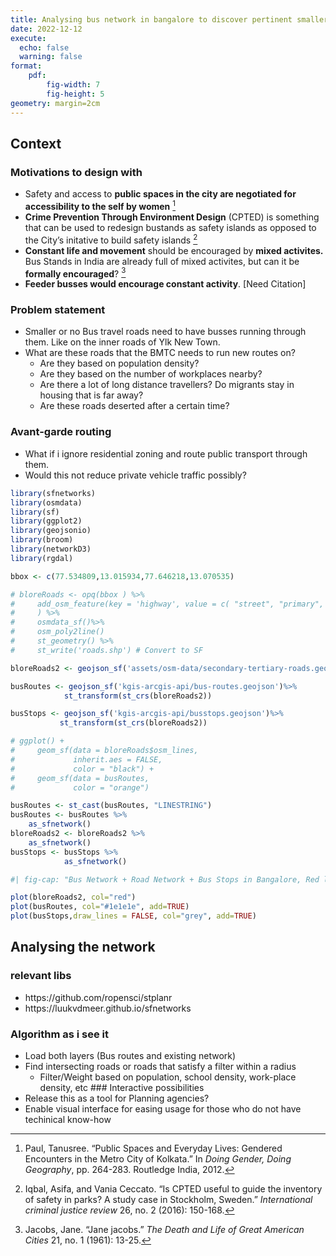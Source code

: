 ```yaml
---
title: Analysing bus network in bangalore to discover pertinent smaller, newer routes
date: 2022-12-12
execute:
  echo: false
  warning: false
format: 
    pdf:
        fig-width: 7
        fig-height: 5
geometry: margin=2cm
---
```

## Context

### Motivations to design with
- Safety and access to **public spaces in the city are negotiated for accessibility to the self by women** [^7]
- **Crime Prevention Through Environment Design** (CPTED) is something that can be used to redesign bustands as safety islands as opposed to the City's initative to build safety islands  [^1]
- **Constant life and movement** should be encouraged by **mixed activites.** Bus Stands in India are already full of mixed activites, but can it be **formally encouraged**? [^2]
- **Feeder busses would encourage constant activity**. [Need Citation]

### Problem statement
- Smaller or no Bus travel roads need to have busses running through them. Like on the inner roads of Ylk New Town.
- What are these roads that the BMTC needs to run new routes on?
    - Are they based on population density?
    - Are they based on the number of workplaces nearby? 
    - Are there a lot of long distance travellers? Do migrants stay in housing that is far away?
    - Are these roads deserted after a certain time?

### Avant-garde routing
- What if i ignore residential zoning and route public transport through them. 
- Would this not reduce private vehicle traffic possibly?


```r
library(sfnetworks)
library(osmdata)
library(sf)
library(ggplot2)
library(geojsonio)
library(broom)
library(networkD3)
library(rgdal)
```

```r

bbox <- c(77.534809,13.015934,77.646218,13.070535)

# bloreRoads <- opq(bbox ) %>%
#     add_osm_feature(key = 'highway', value = c( "street", "primary", "primary_link", "secondary_link","secondary", "road")
#     ) %>%
#     osmdata_sf()%>% 
#     osm_poly2line()
#     st_geometry() %>%
#     st_write('roads.shp') # Convert to SF

bloreRoads2 <- geojson_sf('assets/osm-data/secondary-tertiary-roads.geojson') 

busRoutes <- geojson_sf('kgis-arcgis-api/bus-routes.geojson')%>% 
            st_transform(st_crs(bloreRoads2))

busStops <- geojson_sf('kgis-arcgis-api/busstops.geojson')%>% 
           st_transform(st_crs(bloreRoads2))

# ggplot() +
#     geom_sf(data = bloreRoads$osm_lines,
#             inherit.aes = FALSE,
#             color = "black") +
#     geom_sf(data = busRoutes,
#             color = "orange")
```

```r

busRoutes <- st_cast(busRoutes, "LINESTRING")
busRoutes <- busRoutes %>% 
    as_sfnetwork() 
bloreRoads2 <- bloreRoads2 %>% 
    as_sfnetwork() 
busStops <- busStops %>%
            as_sfnetwork()

```

```r
#| fig-cap: "Bus Network + Road Network + Bus Stops in Bangalore, Red lines have no Busses plying through them"

plot(bloreRoads2, col="red")
plot(busRoutes, col="#1e1e1e", add=TRUE)
plot(busStops,draw_lines = FALSE, col="grey", add=TRUE)
```


## Analysing the network
### relevant libs
- https://github.com/ropensci/stplanr
- https://luukvdmeer.github.io/sfnetworks

### Algorithm as i see it
- Load both layers (Bus routes and existing network)
- Find intersecting roads or roads that satisfy a filter within a radius
    - Filter/Weight based on population, school density, work-place density, etc
### Interactive possibilities
- Release this as a tool for Planning agencies? 
- Enable visual interface for easing usage for those who do not have techinical know-how

 [^1]: Iqbal, Asifa, and Vania Ceccato. "Is CPTED useful to guide the inventory of safety in parks? A study case in Stockholm, Sweden." _International criminal justice review_ 26, no. 2 (2016): 150-168.
 [^2]: Jacobs, Jane. "Jane jacobs." _The Death and Life of Great American Cities_ 21, no. 1 (1961): 13-25.
 [^3]: Gardner, Carol Brooks. _Passing by: Gender and public harassment_. Univ of California Press, 1995.
 [^7]: Paul, Tanusree. "Public Spaces and Everyday Lives: Gendered Encounters in the Metro City of Kolkata." In _Doing Gender, Doing Geography_, pp. 264-283. Routledge India, 2012.